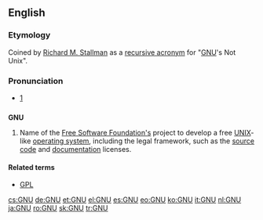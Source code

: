 {{also|gnu}}
==English==
{{wikipedia|GNU General Public License}}
===Etymology===
Coined by [[w:Richard M. Stallman|Richard M. Stallman]] as a [[recursive acronym]] for "[[w:GNU|GNU]]'s Not Unix".

=== Pronunciation ===
* {{IPA|/ɡəˈnuː/}} [http://www.gnu.org/gnu/manifesto.html]

==={{initialism}}===
'''GNU'''

# Name of the [[w:Free Software Foundation|Free Software Foundation's]] project to develop a free [[UNIX]]-like [[operating system]], including the legal framework, such as the [[source code]] and [[documentation]] licenses.

====Related terms====
* [[GPL]]

[[cs:GNU]]
[[de:GNU]]
[[et:GNU]]
[[el:GNU]]
[[es:GNU]]
[[eo:GNU]]
[[ko:GNU]]
[[it:GNU]]
[[nl:GNU]]
[[ja:GNU]]
[[ro:GNU]]
[[sk:GNU]]
[[tr:GNU]]